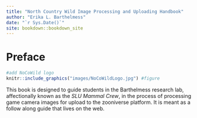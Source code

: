 ```yaml
--- 
title: "North Country Wild Image Processing and Uploading Handbook"
author: "Erika L. Barthelmess"
date: "`r Sys.Date()`"
site: bookdown::bookdown_site
---
```


# Preface {-}
```r
#add NoCoWild logo 
knitr::include_graphics("images/NoCoWildLogo.jpg") #figure

```
This book is designed to guide students in the Barthelmess research lab, affectionally known as the *SLU Mammal Crew*, in the process of processing game camera images for upload to the zooniverse platform. It is meant as a follow along guide that lives on the web.

